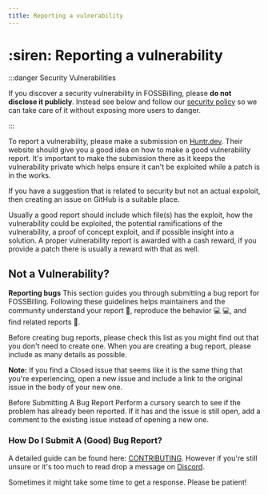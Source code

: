 ```yaml
---
title: Reporting a vulnerability
---
```


# :siren: Reporting a vulnerability

:::danger Security Vulnerabilities

If you discover a security vulnerability in FOSSBilling, please **do not disclose it publicly**. Instead see below and follow our [security policy](https://github.com/FOSSBilling/FOSSBilling/security/policy) so we can take care of it without exposing more users to danger.

:::

To report a vulnerability, please make a submission on [Huntr.dev](https://huntr.dev/bounties/disclose/?target=https://github.com/FOSSBilling/FOSSBilling). Their website should give you a good idea on how to make a good vulnerability report. It's important to make the submission there as it keeps the vulnerability private which helps ensure it can't be exploited while a patch is in the works.

If you have a suggestion that is related to security but not an actual expoloit, then creating an issue on GitHub is a suitable place.

Usually a good report should include which file(s) has the exploit, how the vulnerability could be exploited, the potential ramifications of the vulnerability, a proof of concept exploit, and if possible insight into a solution. A proper vulnerability report is awarded with a cash reward, if you provide a patch there is usually a reward with that as well.

## Not a Vulnerability?
**Reporting bugs**
This section guides you through submitting a bug report for FOSSBilling. 
Following these guidelines helps maintainers and the community understand your report 📝, reproduce the behavior 💻 💻, and find related reports 🔎.

Before creating bug reports, please check this list as you might find out that you don't need to create one. 
When you are creating a bug report, please include as many details as possible.

**Note:** If you find a Closed issue that seems like it is the same thing that you're experiencing, open a new issue and include a link to the original issue in the body of your new one.

Before Submitting A Bug Report
Perform a cursory search to see if the problem has already been reported. If it has and the issue is still open, add a comment to the existing issue instead of opening a new one.

### How Do I Submit A (Good) Bug Report?
A detailed guide can be found here: [CONTRIBUTING](https://github.com/FOSSBilling/FOSSBilling/blob/main/CONTRIBUTING.md). However if you're still unsure or it's too much to read drop a message on [Discord](https://fossbilling.org/discord).

Sometimes it might take some time to get a response. Please be patient!
